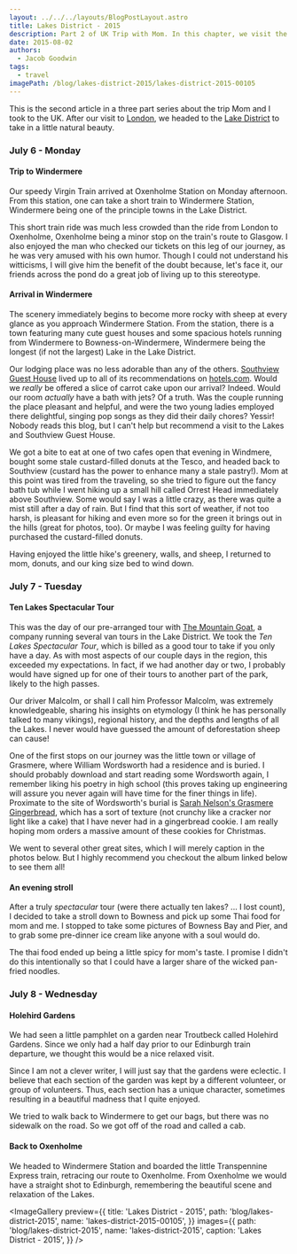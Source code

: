 ```yaml
---
layout: ../../../layouts/BlogPostLayout.astro
title: Lakes District - 2015
description: Part 2 of UK Trip with Mom. In this chapter, we visit the Lakes District.
date: 2015-08-02
authors:
  - Jacob Goodwin
tags:
  - travel
imagePath: /blog/lakes-district-2015/lakes-district-2015-00105
---
```



This is the second article in a three part series about the trip Mom and I took to the UK. After our visit to [London](http://jacobsngoodwin.com/london-2015/), we headed to the [Lake District](https://en.wikipedia.org/wiki/Lake_District) to take in a little natural beauty.

### July 6 - Monday

#### Trip to Windermere

Our speedy Virgin Train arrived at Oxenholme Station on Monday afternoon. From this station, one can take a short train to Windermere Station, Windermere being one of the principle towns in the Lake District.

This short train ride was much less crowded than the ride from London to Oxenholme, Oxenholme being a minor stop on the train's route to Glasgow. I also enjoyed the man who checked our tickets on this leg of our journey, as he was very amused with his own humor. Though I could not understand his witticisms, I will give him the benefit of the doubt because, let's face it, our friends across the pond do a great job of living up to this stereotype.

#### Arrival in Windermere

The scenery immediately begins to become more rocky with sheep at every glance as you approach Windermere Station. From the station, there is a town featuring many cute guest houses and some spacious hotels running from Windermere to Bowness-on-Windermere, Windermere being the longest (if not the largest) Lake in the Lake District.

<BlogImage
  path="/blog/lakes-district-2015"
  name="lakes-district-2015-00002"
  caption="A5074 near Beech Street in Windermere"
/>

Our lodging place was no less adorable than any of the others. [Southview Guest House](http://www.southviewwindermere.co.uk/) lived up to all of its recommendations on [hotels.com](http://www.hotels.com). Would we _really_ be offered a slice of carrot cake upon our arrival? Indeed. Would our room _actually_ have a bath with jets? Of a truth. Was the couple running the place pleasant and helpful, and were the two young ladies employed there delightful, singing pop songs as they did their daily chores? Yessir! Nobody reads this blog, but I can't help but recommend a visit to the Lakes and Southview Guest House.

<BlogImage
  path="/blog/lakes-district-2015"
  name="lakes-district-2015-00005"
  caption="The extremely pleasant Southview Guest House near the Windermere Station"
/>

We got a bite to eat at one of two cafes open that evening in Windmere, bought some stale custard-filled donuts at the Tesco, and headed back to Southview (custard has the power to enhance many a stale pastry!). Mom at this point was tired from the traveling, so she tried to figure out the fancy bath tub while I went hiking up a small hill called Orrest Head immediately above Southview. Some would say I was a little crazy, as there was quite a mist still after a day of rain. But I find that this sort of weather, if not too harsh, is pleasant for hiking and even more so for the green it brings out in the hills (great for photos, too). Or maybe I was feeling guilty for having purchased the custard-filled donuts.

<BlogImage
  path="/blog/lakes-district-2015"
  name="lakes-district-2015-00017"
  caption="The view from Orrest Head"
/>

Having enjoyed the little hike's greenery, walls, and sheep, I returned to mom, donuts, and our king size bed to wind down.

### July 7 - Tuesday

#### Ten Lakes Spectacular Tour

This was the day of our pre-arranged tour with [The Mountain Goat](https://www.mountain-goat.co.uk/), a company running several van tours in the Lake District. We took the _Ten Lakes Spectacular Tour_, which is billed as a good tour to take if you only have a day. As with most aspects of our couple days in the region, this exceeded my expectations. In fact, if we had another day or two, I probably would have signed up for one of their tours to another part of the park, likely to the high passes.

Our driver Malcolm, or shall I call him Professor Malcolm, was extremely knowledgeable, sharing his insights on etymology (I think he has personally talked to many vikings), regional history, and the depths and lengths of all the Lakes. I never would have guessed the amount of deforestation sheep can cause!

One of the first stops on our journey was the little town or village of Grasmere, where William Wordsworth had a residence and is buried. I should probably download and start reading some Wordsworth again, I remember liking his poetry in high school (this proves taking up engineering will assure you never again will have time for the finer things in life). Proximate to the site of Wordsworth's burial is [Sarah Nelson's Grasmere Gingerbread](https://www.grasmeregingerbread.co.uk/), which has a sort of texture (not crunchy like a cracker nor light like a cake) that I have never had in a gingerbread cookie. I am really hoping mom orders a massive amount of these cookies for Christmas.

<BlogImage
  path="/blog/lakes-district-2015"
  name="lakes-district-2015-00037"
  caption="The tombstone of William Wordsworth"
/>

We went to several other great sites, which I will merely caption in the photos below. But I highly recommend you checkout the album linked below to see them all!

<BlogImage
  path="/blog/lakes-district-2015"
  name="lakes-district-2015-00052"
  caption="Surprise View, overlooking Derwent Water"
/>

<BlogImage
  path="/blog/lakes-district-2015"
  name="lakes-district-2015-00058"
  caption="The view from Honister Pass and Slate Mine, looking towards Buttermere"
/>

<BlogImage
  path="/blog/lakes-district-2015"
  name="lakes-district-2015-00077"
  caption="Falls between Buttermere and Keswick"
/>

<BlogImage
  path="/blog/lakes-district-2015"
  name="lakes-district-2015-00082"
  caption="Keswick, where we stopped for lunch"
/>

<BlogImage
  path="/blog/lakes-district-2015"
  name="lakes-district-2015-00087"
  caption="Castlerigg Stone Circle"
/>

<BlogImage
  path="/blog/lakes-district-2015"
  name="lakes-district-2015-00110"
  caption="Ullswater cruise"
/>

#### An evening stroll

After a truly _spectacular_ tour (were there actually ten lakes? ... I lost count), I decided to take a stroll down to Bowness and pick up some Thai food for mom and me. I stopped to take some pictures of Bowness Bay and Pier, and to grab some pre-dinner ice cream like anyone with a soul would do.

The thai food ended up being a little spicy for mom's taste. I promise I didn't do this intentionally so that I could have a larger share of the wicked pan-fried noodles.

<BlogImage
  path="/blog/lakes-district-2015"
  name="lakes-district-2015-00121"
  caption="Bowness Bay"
/>

### July 8 - Wednesday

#### Holehird Gardens

We had seen a little pamphlet on a garden near Troutbeck called Holehird Gardens. Since we only had a half day prior to our Edinburgh train departure, we thought this would be a nice relaxed visit.

Since I am not a clever writer, I will just say that the gardens were eclectic. I believe that each section of the garden was kept by a different volunteer, or group of volunteers. Thus, each section has a unique character, sometimes resulting in a beautiful madness that I quite enjoyed.

We tried to walk back to Windermere to get our bags, but there was no sidewalk on the road. So we got off of the road and called a cab.

<BlogImage
  path="/blog/lakes-district-2015"
  name="lakes-district-2015-00129"
  caption="The first of my two favorite sections of Holehird Gardens"
/>

<BlogImage
  path="/blog/lakes-district-2015"
  name="lakes-district-2015-00140"
  caption="The second of my two favorite sections of Holehird Gardens"
/>

#### Back to Oxenholme

We headed to Windermere Station and boarded the little Transpennine Express train, retracing our route to Oxenholme. From Oxenholme we would have a straight shot to Edinburgh, remembering the beautiful scene and relaxation of the Lakes.

<ImageGallery
  preview={{
    title: 'Lakes District - 2015',
    path: 'blog/lakes-district-2015',
    name: 'lakes-district-2015-00105',
  }}
  images={{
    path: 'blog/lakes-district-2015',
    name: 'lakes-district-2015',
    caption: 'Lakes District - 2015',
  }}
/>
